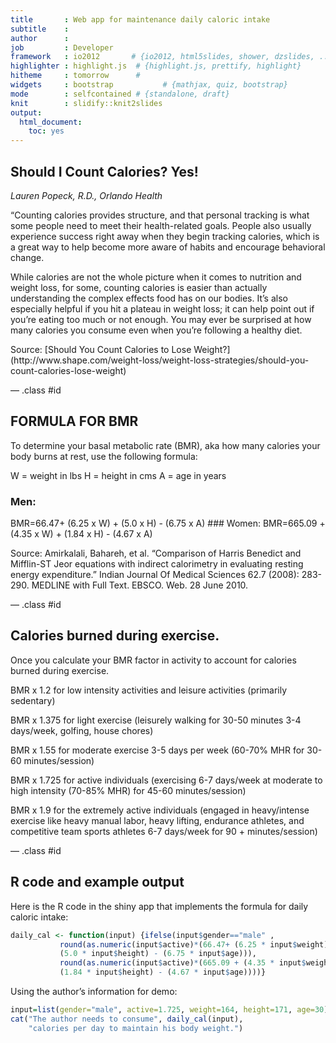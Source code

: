 ```yaml
---
title       : Web app for maintenance daily caloric intake
subtitle    : 
author      : 
job         : Developer
framework   : io2012       # {io2012, html5slides, shower, dzslides, ...}
highlighter : highlight.js  # {highlight.js, prettify, highlight}
hitheme     : tomorrow      # 
widgets     : bootstrap           # {mathjax, quiz, bootstrap}
mode        : selfcontained # {standalone, draft}
knit        : slidify::knit2slides
output: 
  html_document: 
    toc: yes
---
```


## Should I Count Calories? Yes!

*Lauren Popeck, R.D., Orlando Health*

“Counting calories provides structure, and that personal tracking is what some people need to meet their health-related goals. People also usually experience success right away when they begin tracking calories, which is a great way to help become more aware of habits and encourage behavioral change.

While calories are not the whole picture when it comes to nutrition and weight loss, for some, counting calories is easier than actually understanding the complex effects food has on our bodies. It’s also especially helpful if you hit a plateau in weight loss; it can help point out if you're eating too much or not enough. You may ever be surprised at how many calories you consume even when you're following a healthy diet.

Source: [Should You Count Calories to Lose Weight?] (http://www.shape.com/weight-loss/weight-loss-strategies/should-you-count-calories-lose-weight)

--- .class #id 

## FORMULA FOR BMR

To determine your basal metabolic rate (BMR), aka how many calories your body burns at rest, use the following formula:

W = weight in lbs
H = height in cms
A = age in years

### Men: 
BMR=66.47+ (6.25 x W) + (5.0 x H) - (6.75 x A)
### Women: 
BMR=665.09 + (4.35 x W) + (1.84 x H) - (4.67 x A)


Source: Amirkalali, Bahareh, et al. "Comparison of Harris Benedict and Mifflin-ST Jeor equations with indirect calorimetry in evaluating resting energy expenditure." Indian Journal Of Medical Sciences 62.7 (2008): 283-290. MEDLINE with Full Text. EBSCO. Web. 28 June 2010. 

--- .class #id 

## Calories burned during exercise.

Once you calculate your BMR factor in activity to account for calories burned during exercise.

BMR x 1.2 for low intensity activities and leisure activities (primarily sedentary)

BMR x 1.375 for light exercise (leisurely walking for 30-50 minutes 3-4 days/week, golfing, house chores)

BMR x 1.55 for moderate exercise 3-5 days per week (60-70% MHR for 30-60 minutes/session)

BMR x 1.725 for active individuals (exercising 6-7 days/week at moderate to high intensity (70-85% MHR) for 45-60 minutes/session)

BMR x 1.9 for the extremely active individuals (engaged in heavy/intense exercise like heavy manual labor, heavy lifting, endurance athletes, and competitive team sports athletes 6-7 days/week for 90 + minutes/session)

--- .class #id 

## R code and example output

Here is the R code in the shiny app that implements the formula for daily caloric intake:

```r
daily_cal <- function(input) {ifelse(input$gender=="male" , 
           round(as.numeric(input$active)*(66.47+ (6.25 * input$weight) + 
           (5.0 * input$height) - (6.75 * input$age))),
           round(as.numeric(input$active)*(665.09 + (4.35 * input$weight) + 
           (1.84 * input$height) - (4.67 * input$age))))}
```

Using the author's information for demo:

```r
input=list(gender="male", active=1.725, weight=164, height=171, age=30)
cat("The author needs to consume", daily_cal(input), 
    "calories per day to maintain his body weight.")
```
